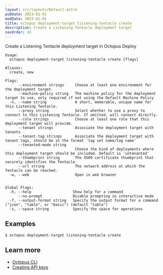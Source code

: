 ```yaml
---
layout: src/layouts/Default.astro
pubDate: 2023-01-01
modDate: 2023-01-01
title: octopus deployment-target listening-tentacle create
description: Create a Listening Tentacle deployment target
navOrder: 43
---
```


Create a Listening Tentacle deployment target in Octopus Deploy

```
Usage:
  octopus deployment-target listening-tentacle create [flags]

Aliases:
  create, new

Flags:
      --environment strings     Choose at least one environment for the deployment target.
      --machine-policy string   The machine policy for the deployment target to use, only required if not using the Default Machine Policy
  -n, --name string             A short, memorable, unique name for this Listening Tentacle.
      --proxy string            Select whether to use a proxy to connect to this Listening Tentacle. If omitted, will connect directly.
      --role strings            Choose at least one role that this deployment target will provide.
      --tenant strings          Associate the deployment target with tenants
      --tenant-tag strings      Associate the deployment target with tenant tags, should be in the format 'tag set name/tag name'
      --tenanted-mode string    
                                Choose the kind of deployments where this deployment target should be included. Default is 'untenanted'
      --thumbprint string       The X509 certificate thumbprint that securely identifies the Tentacle.
      --url string              The network address at which the Tentacle can be reached.
  -w, --web                     Open in web browser


Global Flags:
  -h, --help                   Show help for a command
      --no-prompt              Disable prompting in interactive mode
  -f, --output-format string   Specify the output format for a command ("json", "table", or "basic") (default "table")
  -s, --space string           Specify the space for operations

```

## Examples

<SamplesInstance />

```
$ octopus deployment-target listening-tentacle create
```

## Learn more

- [Octopus CLI](/docs/octopus-rest-api/cli)
- [Creating API keys](/docs/octopus-rest-api/how-to-create-an-api-key)